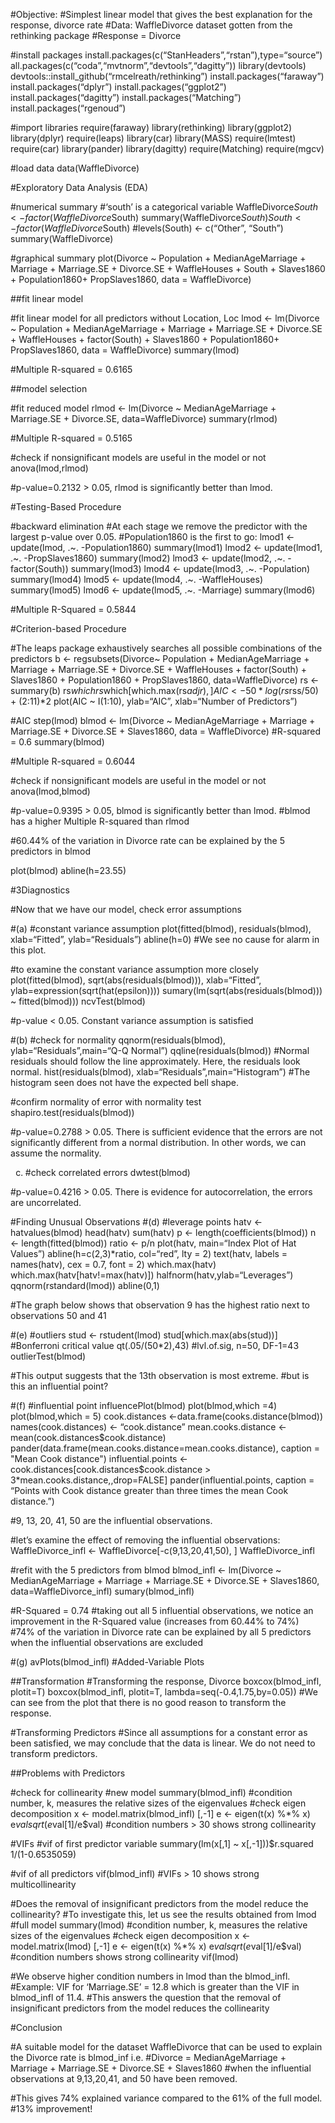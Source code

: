 #Objective:
#Simplest linear model that gives the best explanation for the response, divorce rate
#Data: WaffleDivorce dataset gotten from the rethinking package
#Response = Divorce

#install packages
install.packages(c("StanHeaders","rstan"),type="source")
all.packages(c("coda","mvtnorm","devtools","dagitty"))
library(devtools)
devtools::install_github("rmcelreath/rethinking")
install.packages("faraway")
install.packages("dplyr")
install.packages("ggplot2")
install.packages("dagitty")
install.packages("Matching")
install.packages("rgenoud")

#import libraries
require(faraway)
library(rethinking)
library(ggplot2)
library(dplyr)
require(leaps)
library(car)
library(MASS)
require(lmtest)
require(car)
library(pander)
library(dagitty)
require(Matching)
require(mgcv)

#load data
data(WaffleDivorce)


#Exploratory Data Analysis (EDA)

#numerical summary
#'south' is a categorical variable
WaffleDivorce$South <- factor(WaffleDivorce$South)
summary(WaffleDivorce$South)
South <- factor(WaffleDivorce$South)
#levels(South) <- c("Other", "South")
summary(WaffleDivorce)

#graphical summary
plot(Divorce ~ Population + MedianAgeMarriage + Marriage + Marriage.SE
 + Divorce.SE + WaffleHouses + South + Slaves1860
 + Population1860+ PropSlaves1860, data = WaffleDivorce)
 


##fit linear model

#fit linear model for all predictors without Location, Loc
lmod <- lm(Divorce ~ Population + MedianAgeMarriage + Marriage + Marriage.SE
 + Divorce.SE + WaffleHouses + factor(South) + Slaves1860
 + Population1860+ PropSlaves1860, data = WaffleDivorce)
summary(lmod)

#Multiple R-squared = 0.6165



##model selection

#fit reduced model
rlmod <- lm(Divorce ~ MedianAgeMarriage + Marriage.SE + Divorce.SE,
            data=WaffleDivorce)
summary(rlmod)

#Multiple R-squared = 0.5165


#check if nonsignificant models are useful in the model or not
anova(lmod,rlmod)

#p-value=0.2132 > 0.05, rlmod is significantly better than lmod.


#Testing-Based Procedure

#backward elimination
#At each stage we remove the predictor with the largest p-value over 0.05. #Population1860 is the first to go:
lmod1 <- update(lmod, .~. -Population1860)
summary(lmod1)
lmod2 <- update(lmod1, .~. -PropSlaves1860)
summary(lmod2)
lmod3 <- update(lmod2, .~. -factor(South))
summary(lmod3)
lmod4 <- update(lmod3, .~. -Population)
summary(lmod4)
lmod5 <- update(lmod4, .~. -WaffleHouses)
summary(lmod5)
lmod6 <- update(lmod5, .~. -Marriage)
summary(lmod6)

#Multiple R-Squared = 0.5844



#Criterion-based Procedure

#The leaps package exhaustively searches all possible combinations of the predictors
b <- regsubsets(Divorce~ Population + MedianAgeMarriage + Marriage + Marriage.SE
 + Divorce.SE + WaffleHouses + factor(South) + Slaves1860
 + Population1860 + PropSlaves1860, data=WaffleDivorce)
rs <- summary(b)
rs$which
rs$which[which.max(rs$adjr),]
AIC <- 50*log(rs$rss/50) + (2:11)*2
plot(AIC ~ I(1:10), ylab="AIC", xlab="Number of Predictors")

#AIC
step(lmod)
blmod <- lm(Divorce ~ MedianAgeMarriage + Marriage + Marriage.SE + 
 Divorce.SE + Slaves1860, data = WaffleDivorce) #R-squared = 0.6
summary(blmod)

#Multiple R-squared = 0.6044


#check if nonsignificant models are useful in the model or not
anova(lmod,blmod)

#p-value=0.9395 > 0.05, blmod is significantly better than lmod.
#blmod has a higher Multiple R-squared than rlmod

#60.44% of the variation in Divorce rate can be explained by the 5 predictors in blmod

plot(blmod)
abline(h=23.55)



#3Diagnostics

#Now that we have our model, check error assumptions 

#(a)
#constant variance assumption
plot(fitted(blmod), residuals(blmod), xlab="Fitted", ylab="Residuals")
abline(h=0)
#We see no cause for alarm in this plot.

#to examine the constant variance assumption more closely
plot(fitted(blmod), sqrt(abs(residuals(blmod))), xlab="Fitted", ylab=expression(sqrt(hat(epsilon))))
sumary(lm(sqrt(abs(residuals(blmod))) ~ fitted(blmod)))
ncvTest(blmod)

#p-value < 0.05. Constant variance assumption is satisfied


#(b)
#check for normality
qqnorm(residuals(blmod), ylab="Residuals",main="Q-Q Normal")
qqline(residuals(blmod))
#Normal residuals should follow the line approximately. Here, the residuals look normal.
hist(residuals(blmod), xlab="Residuals",main="Histogram")
#The histogram seen does not have the expected bell shape.

#confirm normality of error with normality test
shapiro.test(residuals(blmod))

#p-value=0.2788 > 0.05. There is sufficient evidence that the errors are not significantly different from a normal distribution. In other words, we can assume the normality.


(c)
#check correlated errors
dwtest(blmod)

#p-value=0.4216 > 0.05. There is evidence for autocorrelation, the errors are uncorrelated. 


#Finding Unusual Observations
#(d)
#leverage points
hatv <- hatvalues(blmod)
head(hatv)
sum(hatv)
p <- length(coefficients(blmod))
n <- length(fitted(blmod))
ratio <- p/n
plot(hatv, main="Index Plot of Hat Values")
abline(h=c(2,3)*ratio, col="red", lty = 2)
text(hatv, labels = names(hatv), cex = 0.7, font = 2)
which.max(hatv)
which.max(hatv[hatv!=max(hatv)])
halfnorm(hatv,ylab="Leverages")
qqnorm(rstandard(lmod))
abline(0,1)

#The graph below shows that observation 9 has the highest ratio next to observations 50 and 41


#(e)
#outliers
stud <- rstudent(lmod)
stud[which.max(abs(stud))]
#Bonferroni critical value
qt(.05/(50*2),43) #lvl.of.sig, n=50, DF-1=43
outlierTest(blmod)

#This output suggests that the 13th observation is most extreme.
#but is this an influential point?


#(f)
#influential point
influencePlot(blmod)
plot(blmod,which =4)
plot(blmod,which = 5)
cook.distances <-data.frame(cooks.distance(blmod))
names(cook.distances) <- "cook.distance"
mean.cooks.distance <- mean(cook.distances$cook.distance)
pander(data.frame(mean.cooks.distance=mean.cooks.distance), caption = "Mean Cook distance")
influential.points <- cook.distances[cook.distances$cook.distance > 3*mean.cooks.distance,,drop=FALSE]
pander(influential.points, caption = "Points with Cook distance greater than three times the mean Cook distance.")

#9, 13, 20, 41, 50 are the influential observations.

#let's examine the effect of removing the influential observations:
WaffleDivorce_infl <- WaffleDivorce[-c(9,13,20,41,50), ]
WaffleDivorce_infl

#refit with the 5 predictors from blmod
blmod_infl <- lm(Divorce ~ MedianAgeMarriage + Marriage + Marriage.SE + Divorce.SE + Slaves1860, data=WaffleDivorce_infl)
sumary(blmod_infl)

#R-Squared = 0.74
#taking out all 5 influential observations, we notice an improvement in the R-Squared value (increases from 60.44% to 74%)
#74% of the variation in Divorce rate can be explained by all 5 predictors when the influential observations are excluded


#(g)
avPlots(blmod_infl) #Added-Variable Plots



##Transformation
#Transforming the response, Divorce
boxcox(blmod_infl, plotit=T)
boxcox(blmod_infl, plotit=T, lambda=seq(-0.4,1.75,by=0.05))
#We can see from the plot that there is no good reason to transform the response.


#Transforming Predictors
#Since all assumptions for a constant error as been satisfied, we may conclude that the data is linear. We do not need to transform predictors.



##Problems with Predictors

#check for collinearity
#new model
summary(blmod_infl)
#condition number, k, measures the relative sizes of the eigenvalues
#check eigen decomposition
x <- model.matrix(blmod_infl) [,-1]
e <- eigen(t(x) %*% x)
e$val
sqrt(e$val[1]/e$val)
#condition numbers > 30 shows strong collinearity


#VIFs
#vif of first predictor variable
summary(lm(x[,1] ~ x[,-1]))$r.squared
1/(1-0.6535059)

#vif of all predictors
vif(blmod_infl)
#VIFs > 10 shows strong multicollinearity


#Does the removal of insignificant predictors from the model reduce the collinearity?
#To investigate this, let us see the results obtained from lmod
#full model
summary(lmod)
#condition number, k, measures the relative sizes of the eigenvalues
#check eigen decomposition
x <- model.matrix(lmod) [,-1]
e <- eigen(t(x) %*% x)
e$val
sqrt(e$val[1]/e$val) #condition numbers shows strong collinearity
vif(lmod)

#We observe higher condition numbers in lmod than the blmod_infl.
#Example: VIF for ‘Marriage.SE’ = 12.8 which is greater than the VIF in blmod_infl of 11.4.
#This answers the question that the removal of insignificant predictors from the model reduces the collinearity



#Conclusion

#A suitable model for the dataset WaffleDivorce that can be used to explain the Divorce rate is blmod_inf i.e.
#Divorce = MedianAgeMarriage + Marriage + Marriage.SE + Divorce.SE + Slaves1860
#when the influential observations at 9,13,20,41, and 50 have been removed.

#This gives 74% explained variance compared to the 61% of the full model.
#13% improvement!
